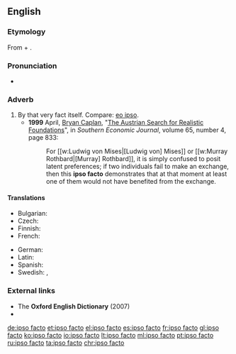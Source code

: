 ==English==

===Etymology===
From {{etyl|la|en}} {{m|la|ipso}} + {{m|la|facto}}.

===Pronunciation===
* {{a|RP}} {{IPA|/ˈɪpsəʊ ˌfæktəʊ/|lang=en}}

===Adverb===
{{en-adv|-}}

# By that very fact itself. Compare: [[eo ipso]].
#* '''1999''' April, [[w:Bryan Caplan|Bryan Caplan]], "[http://www.jstor.org/stable/1061278 The Austrian Search for Realistic Foundations]", in ''Southern Economic Journal'', volume 65, number 4, page 833:
#*: For [[w:Ludwig von Mises|[Ludwig von] Mises]] or [[w:Murray Rothbard|[Murray] Rothbard]], it is simply confused to posit latent preferences; if two individuals fail to make an exchange, then this '''ipso facto''' demonstrates that at that moment at least one of them would not have benefited from the exchange.

====Translations====
{{trans-top|By that fact}}
* Bulgarian: {{t|bg|само по себе си|tr=samó po sébe si|sc=Cyrl}}
* Czech: {{t|cs|samo o sobě}}
* Finnish: {{t|fi|itsessään}}
* French: {{t+|fr|ipso facto}}
{{trans-mid}}
* German: {{t+|de|ipso facto}}
* Latin: {{t|la|ipso facto}}
* Spanish: {{t+|es|ipso facto}}
* Swedish: {{t|sv|ipso facto}}, {{t|sv|genom sakens natur}}
{{trans-bottom}}

===External links===
* The '''Oxford English Dictionary''' (2007)
* {{R:OneLook}}

[[de:ipso facto]]
[[et:ipso facto]]
[[el:ipso facto]]
[[es:ipso facto]]
[[fr:ipso facto]]
[[gl:ipso facto]]
[[ko:ipso facto]]
[[io:ipso facto]]
[[lt:ipso facto]]
[[ml:ipso facto]]
[[pt:ipso facto]]
[[ru:ipso facto]]
[[ta:ipso facto]]
[[chr:ipso facto]]